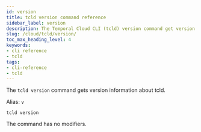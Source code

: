 ```yaml
---
id: version
title: tcld version command reference
sidebar_label: version
description: The Temporal Cloud CLI (tcld) version command get version information about tcld.
slug: /cloud/tcld/version/
toc_max_heading_level: 4
keywords:
- cli reference
- tcld
tags:
- cli-reference
- tcld
---
```


<!-- THIS FILE IS GENERATED. DO NOT EDIT THIS FILE DIRECTLY -->

The `tcld version` command gets version information about tcld.

Alias: `v`

`tcld version`

The command has no modifiers.

